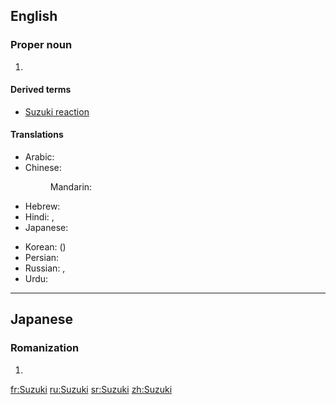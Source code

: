 ==English==
===Proper noun===
{{wikipedia|Suzuki (disambiguation)}}
{{en-proper noun}}

# {{surname|A=The second most common Japanese|from=Japanese}}

====Derived terms====
* [[Suzuki reaction]]

====Translations====
{{trans-top|a Japanese surname}}
* Arabic: {{t|ar|سُوزُوكِي|tr=suzūkī}}
* Chinese:
*: Mandarin: {{t+|cmn|鈴木|tr=Língmù|sc=Hani}}
* Hebrew: {{t|he|סוזוקי|tr=Suzuki}}
* Hindi: {{t|hi|सुजुकी|tr=sujukī}}, {{t|hi|सुज़ुकी|tr=suzukī}}
* Japanese: {{t+|ja|鈴木|tr=すずき, Suzuki}}
{{trans-mid}}
* Korean: {{t|ko|스즈끼|tr=Seujeukki|sc=Hang}} ({{t+|ko|鈴木|sc=Hani}})
* Persian: {{t|fa|سوزوکی|tr=suzuki}}
* Russian: {{t|ru|Судзуки|m|f|tr=Sudzúki}} {{qualifier|standard transliteration}}, {{t|ru|Сузуки|m|f|tr=Suzúki}} {{qualifier|common transliteration}}
* Urdu: {{t|ur|سوزوکی|tr=suzukī}}
{{trans-bottom}}

----

==Japanese==

===Romanization===
{{ja-romaji}}

# {{ja-romanization of|すずき}}

[[fr:Suzuki]]
[[ru:Suzuki]]
[[sr:Suzuki]]
[[zh:Suzuki]]